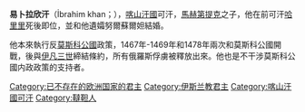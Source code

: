 {{unreferenced|time=2014-02-06T12:04:24+00:00}}
'''易卜拉欣汗'''（İbrahim khan；{{bd|?||1479年|}}），[[喀山汗國|喀山汗國]]可汗，[[馬赫第提克|馬赫第提克]]之子，他在前可汗[[哈里里_(喀山)|哈里里]]死後即位，並和他遺孀努爾蘇爾妲結婚。

他本來執行反[[莫斯科公國|莫斯科公國]]政策，1467年-1469年和1478年兩次和莫斯科公國開戰，後與[[伊凡三世|伊凡三世]]締結條約，所有俄羅斯俘虜被釋放出來。他也是不干涉莫斯科公國内政政策的支持者。

{{S-start}}
{{s-bef|before=[[哈里里_(喀山)|哈里里]]}}
{{s-ttl|title=[[喀山汗國|喀山汗國]]君主|years=1467年–1479年}}
{{s-aft|after={{link-en|伊爾哈姆|Ilham Ghali of Kazan}}}}
{{s-end}}


{{DEFAULTSORT: Khan, Ibrahim}}
[[Category:已不存在的欧洲国家的君主|Category:已不存在的欧洲国家的君主]]
[[Category:伊斯兰教君主|Category:伊斯兰教君主]]
[[Category:喀山汗國可汗|Category:喀山汗國可汗]]
[[Category:韃靼人|Category:韃靼人]]